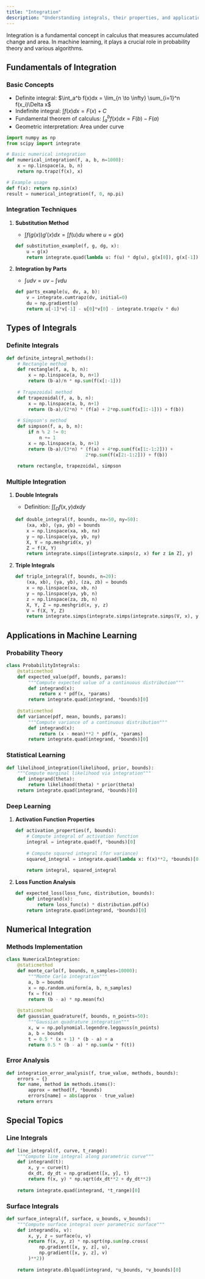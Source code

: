 ```yaml
---
title: "Integration"
description: "Understanding integrals, their properties, and applications in machine learning and probability theory."
---
```


Integration is a fundamental concept in calculus that measures accumulated change and area. In machine learning, it plays a crucial role in probability theory and various algorithms.

## Fundamentals of Integration

### Basic Concepts
- Definite integral: $\int_a^b f(x)dx = \lim_{n \to \infty} \sum_{i=1}^n f(x_i)\Delta x$
- Indefinite integral: $\int f(x)dx = F(x) + C$
- Fundamental theorem of calculus: $\int_a^b f(x)dx = F(b) - F(a)$
- Geometric interpretation: Area under curve

```python
import numpy as np
from scipy import integrate

# Basic numerical integration
def numerical_integration(f, a, b, n=1000):
    x = np.linspace(a, b, n)
    return np.trapz(f(x), x)

# Example usage
def f(x): return np.sin(x)
result = numerical_integration(f, 0, np.pi)
```

### Integration Techniques
1. **Substitution Method**
   - $\int f(g(x))g'(x)dx = \int f(u)du$ where $u = g(x)$
   ```python
   def substitution_example(f, g, dg, x):
       u = g(x)
       return integrate.quad(lambda u: f(u) * dg(u), g(x[0]), g(x[-1]))
   ```

2. **Integration by Parts**
   - $\int udv = uv - \int vdu$
   ```python
   def parts_example(u, dv, a, b):
       v = integrate.cumtrapz(dv, initial=0)
       du = np.gradient(u)
       return u[-1]*v[-1] - u[0]*v[0] - integrate.trapz(v * du)
   ```

## Types of Integrals

### Definite Integrals
```python
def definite_integral_methods():
    # Rectangle method
    def rectangle(f, a, b, n):
        x = np.linspace(a, b, n+1)
        return (b-a)/n * np.sum(f(x[:-1]))
    
    # Trapezoidal method
    def trapezoidal(f, a, b, n):
        x = np.linspace(a, b, n+1)
        return (b-a)/(2*n) * (f(a) + 2*np.sum(f(x[1:-1])) + f(b))
    
    # Simpson's method
    def simpson(f, a, b, n):
        if n % 2 != 0:
            n += 1
        x = np.linspace(a, b, n+1)
        return (b-a)/(3*n) * (f(a) + 4*np.sum(f(x[1:-1:2])) + 
                             2*np.sum(f(x[2:-1:2])) + f(b))
    
    return rectangle, trapezoidal, simpson
```

### Multiple Integration
1. **Double Integrals**
   - Definition: $\int\int_D f(x,y)dxdy$
   ```python
   def double_integral(f, bounds, nx=50, ny=50):
       (xa, xb), (ya, yb) = bounds
       x = np.linspace(xa, xb, nx)
       y = np.linspace(ya, yb, ny)
       X, Y = np.meshgrid(x, y)
       Z = f(X, Y)
       return integrate.simps([integrate.simps(z, x) for z in Z], y)
   ```

2. **Triple Integrals**
   ```python
   def triple_integral(f, bounds, n=20):
       (xa, xb), (ya, yb), (za, zb) = bounds
       x = np.linspace(xa, xb, n)
       y = np.linspace(ya, yb, n)
       z = np.linspace(za, zb, n)
       X, Y, Z = np.meshgrid(x, y, z)
       V = f(X, Y, Z)
       return integrate.simps(integrate.simps(integrate.simps(V, x), y), z)
   ```

## Applications in Machine Learning

### Probability Theory
```python
class ProbabilityIntegrals:
    @staticmethod
    def expected_value(pdf, bounds, params):
        """Compute expected value of a continuous distribution"""
        def integrand(x):
            return x * pdf(x, *params)
        return integrate.quad(integrand, *bounds)[0]
    
    @staticmethod
    def variance(pdf, mean, bounds, params):
        """Compute variance of a continuous distribution"""
        def integrand(x):
            return (x - mean)**2 * pdf(x, *params)
        return integrate.quad(integrand, *bounds)[0]
```

### Statistical Learning
```python
def likelihood_integration(likelihood, prior, bounds):
    """Compute marginal likelihood via integration"""
    def integrand(theta):
        return likelihood(theta) * prior(theta)
    return integrate.quad(integrand, *bounds)[0]
```

### Deep Learning
1. **Activation Function Properties**
   ```python
   def activation_properties(f, bounds):
       # Compute integral of activation function
       integral = integrate.quad(f, *bounds)[0]
       
       # Compute squared integral (for variance)
       squared_integral = integrate.quad(lambda x: f(x)**2, *bounds)[0]
       
       return integral, squared_integral
   ```

2. **Loss Function Analysis**
   ```python
   def expected_loss(loss_func, distribution, bounds):
       def integrand(x):
           return loss_func(x) * distribution.pdf(x)
       return integrate.quad(integrand, *bounds)[0]
   ```

## Numerical Integration

### Methods Implementation
```python
class NumericalIntegration:
    @staticmethod
    def monte_carlo(f, bounds, n_samples=10000):
        """Monte Carlo integration"""
        a, b = bounds
        x = np.random.uniform(a, b, n_samples)
        fx = f(x)
        return (b - a) * np.mean(fx)
    
    @staticmethod
    def gaussian_quadrature(f, bounds, n_points=50):
        """Gaussian quadrature integration"""
        x, w = np.polynomial.legendre.leggauss(n_points)
        a, b = bounds
        t = 0.5 * (x + 1) * (b - a) + a
        return 0.5 * (b - a) * np.sum(w * f(t))
```

### Error Analysis
```python
def integration_error_analysis(f, true_value, methods, bounds):
    errors = {}
    for name, method in methods.items():
        approx = method(f, *bounds)
        errors[name] = abs(approx - true_value)
    return errors
```

## Special Topics

### Line Integrals
```python
def line_integral(f, curve, t_range):
    """Compute line integral along parametric curve"""
    def integrand(t):
        x, y = curve(t)
        dx_dt, dy_dt = np.gradient([x, y], t)
        return f(x, y) * np.sqrt(dx_dt**2 + dy_dt**2)
    
    return integrate.quad(integrand, *t_range)[0]
```

### Surface Integrals
```python
def surface_integral(f, surface, u_bounds, v_bounds):
    """Compute surface integral over parametric surface"""
    def integrand(u, v):
        x, y, z = surface(u, v)
        return f(x, y, z) * np.sqrt(np.sum(np.cross(
            np.gradient([x, y, z], u),
            np.gradient([x, y, z], v)
        )**2))
    
    return integrate.dblquad(integrand, *u_bounds, *v_bounds)[0]
``` 